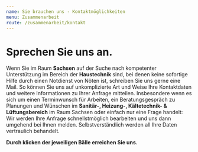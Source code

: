 ```yaml
---
name: Sie brauchen uns - Kontaktmöglichkeiten
menu: Zusammenarbeit
route: /zusammenarbeit/kontakt
---
```



# Sprechen Sie uns an.

Wenn Sie im Raum **Sachsen** auf der Suche nach kompetenter Unterstützung im
Bereich der **Haustechnik** sind, bei denen keine sofortige Hilfe durch
einen Notdienst von Nöten ist, schreiben Sie uns gerne eine Mail. So können Sie uns auf unkomplizierte Art und Weise
Ihre Kontaktdaten und weitere Informationen zu Ihrer Anfrage mitteilen.
Insbesondere wenn es sich um einen Terminwunsch für Arbeiten, ein
Beratungsgespräch zu Planungen und Wünschen im **Sanitär-, Heizung-,
Kältetechnik- &amp; Lüftungsbereich** im Raum Sachsen oder einfach nur
eine Frage handelt: Wir werden Ihre Anfrage schnellstmöglich bearbeiten
und uns dann umgehend bei Ihnen melden. Selbstverständlich werden all
Ihre Daten vertraulich behandelt.

**Durch klicken der jeweiligen Bälle erreichen Sie uns.**

<Kontakt />
<Kontaktdaten />
